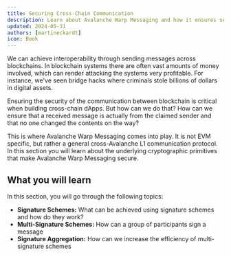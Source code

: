 ```yaml
---
title: Securing Cross-Chain Communication
description: Learn about Avalanche Warp Messaging and how it ensures secure communication between blockchains.
updated: 2024-05-31
authors: [martineckardt]
icon: Book
---
```


<YouTube id="rJ-G5ri65rs" />

We can achieve interoperability through sending messages across blockchains. In blockchain systems there are often vast amounts of money involved, which can render attacking the systems very profitable. For instance, we've seen bridge hacks where criminals stole billions of dollars in digital assets.

Ensuring the security of the communication between blockchain is critical when building cross-chain dApps. But how can we do that? How can we ensure that a received message is actually from the claimed sender and that no one changed the contents on the way?

This is where Avalanche Warp Messaging comes into play. It is not EVM specific, but rather a general cross-Avalanche L1 communication protocol. In this section you will learn about the underlying cryptographic primitives that make Avalanche Warp Messaging secure.

## What you will learn

In this section, you will go through the following topics:

- **Signature Schemes:** What can be achieved using signature schemes and how do they work?
- **Multi-Signature Schemes:** How can a group of participants sign a message
- **Signature Aggregation:** How can we increase the efficiency of multi-signature schemes